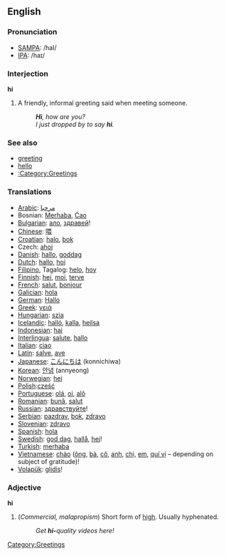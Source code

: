 ==English==

===Pronunciation===
*[[w:SAMPA|SAMPA]]: /haI/
*[[w:IPA|IPA]]: /haɪ/

===Interjection===
'''hi'''

# A friendly, informal greeting said when meeting someone.
#: '''''Hi''', how are you?''
#: ''I just dropped by to say '''hi'''.''

=== See also ===
*[[greeting]]
*[[hello]]
*[[:Category:Greetings]]

=== Translations ===
*[[Arabic]]: [[مرحبا]]
*Bosnian: [[Merhaba]], [[Ciao|Ćao]]
*[[Bulgarian]]: [[ало]], [[здравей]]!
*[[Chinese]]: [[喂]]
*[[Croatian]]: [[halo]], [[bok]]
*Czech: [[ahoj]]
*[[Danish]]: [[hallo]], [[goddag]]
*[[Dutch]]: [[hallo]], [[hoi]]
*[[Filipino]], Tagalog: [[helo]], [[hoy]]
*[[Finnish]]: [[hei]], [[moi]], [[terve]]
*[[French]]: [[salut]], [[bonjour]]
*[[Galician]]: [[hola]]
*[[German]]: [[Hallo]]
*[[Greek]]: [[γειά]]
*[[Hungarian]]: [[szia]]
*[[Icelandic]]: [[halló]], [[kalla]], [[heilsa]]
*[[Indonesian]]: [[hai]]
*[[Interlingua]]: [[salute]], [[hallo]]
*[[Italian]]: [[ciao]]
*[[Latin]]: [[salve]], [[ave]]
*[[Japanese]]: [[こんにちは]] (konnichiwa)
*[[Korean]]: [[안녕]] (annyeong)
*[[Norwegian]]: [[hei]]
*[[Polish]]:[[cześć]]
*[[Portuguese]]: [[olá]], [[oi]], [[alô]]
*[[Romanian]]: [[bună]], [[salut]] 
*[[Russian]]: [[здравствуйте]]!
*[[Serbian]]: [[pazdrav]], [[bok]], [[zdravo]]
*[[Slovenian]]: [[zdravo]]
*[[Spanish]]: [[hola]]
*[[Swedish]]: [[god dag]], [[hallå]], [[hej]]!
*[[Turkish]]: [[merhaba]]
*[[Vietnamese]]: [[chào]] ([[ông]], [[bà#Vietnamese|bà]], [[cô#Vietnamese|cô]], [[anh#Vietnamese|anh]], [[chị]], [[em#Vietnamese|em]], [[quí vị]] &ndash; depending on subject of gratitude)!
*[[Volapük]]: [[glidis]]!

[[Category:Greetings]]

===Adjective===
'''hi'''

# (''Commercial, malapropism'') Short form of [[high]].  Usually hyphenated.
#: ''Get '''hi-'''quality videos here!''